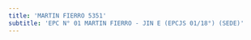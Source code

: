 ```yaml
---
title: 'MARTIN FIERRO 5351'
subtitle: 'EPC N° 01 MARTIN FIERRO - JIN E (EPCJS 01/18°) (SEDE)'
---
```


#
